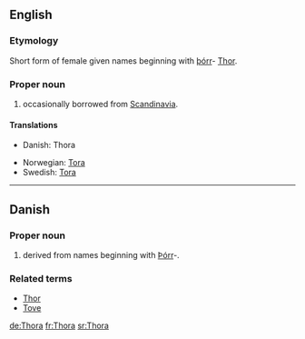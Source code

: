 ==English==

===Etymology===
Short form of {{ON.}} female given names beginning with [[þórr]]- [[Thor]].

===Proper noun===
{{en-proper noun}}

# {{given name|female}} occasionally borrowed from [[Scandinavia]].

====Translations====
{{top}}
*Danish: Thora
{{mid}}
*Norwegian: [[Tora]]
*Swedish: [[Tora]]
{{bottom}}

----

==Danish==

===Proper noun===
{{infl|da|proper noun}}

# {{given name|female||da:}} derived from {{ON.|lang=da}} names beginning with [[Þórr]]-.

===Related terms===
*[[Thor#Danish|Thor]]
*[[Tove]]

[[de:Thora]]
[[fr:Thora]]
[[sr:Thora]]